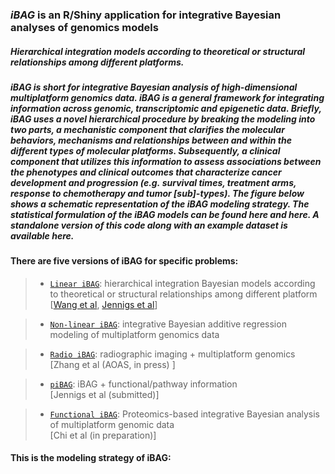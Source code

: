 ###  ***iBAG*** is an R/Shiny application for integrative Bayesian analyses of genomics models

##### Hierarchical integration models according to theoretical or structural relationships among different platforms.
##### iBAG is short for integrative Bayesian analysis of high-dimensional multiplatform genomics data. iBAG is a general framework for integrating information across genomic, transcriptomic and epigenetic data. Briefly, iBAG uses a novel hierarchical procedure by breaking the modeling into two parts, a mechanistic component that clarifies the molecular behaviors, mechanisms and relationships between and within the different types of molecular platforms. Subsequently, a clinical component that utilizes this information to assess associations between the phenotypes and clinical outcomes that characterize cancer development and progression (e.g. survival times, treatment arms, response to chemotherapy and tumor [sub]-types). The figure below shows a schematic representation of the iBAG modeling strategy. The statistical formulation of the iBAG models can be found here and here. A standalone version of this code along with an example dataset is available here.

#### There are five versions of iBAG for specific problems:
> + [`Linear iBAG`](https://github.com/umich-biostatistics): hierarchical integration Bayesian models according to theoretical or structural relationships among different platform  
[[Wang et al](https://www.ncbi.nlm.nih.gov/pubmed/?term=ibag+baladandayuthapani), 
     [Jennigs et al](https://www.ncbi.nlm.nih.gov/pubmed/24053265)]
     
> + [`Non-linear iBAG`](https://github.com/umich-biostatistics):  integrative Bayesian additive regression modeling of multiplatform genomics data

> + [`Radio iBAG`](https://github.com/umich-biostatistics):  radiographic imaging + multiplatform genomics  
[Zhang et al (AOAS, in press) ]

> + [`piBAG`](https://github.com/umich-biostatistics): iBAG + functional/pathway information  
[Jennigs et al (submitted)]

> + [`Functional iBAG`](https://github.com/umich-biostatistics): Proteomics-based integrative Bayesian analysis of multiplatform genomic data  
[Chi et al (in preparation)]


#### This is the modeling strategy of iBAG:
  
    
      
        
          
            












